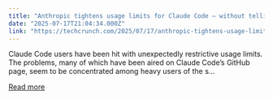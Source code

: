 ```yaml
---
title: "Anthropic tightens usage limits for Claude Code — without telling users"
date: "2025-07-17T21:04:34.000Z"
link: "https://techcrunch.com/2025/07/17/anthropic-tightens-usage-limits-for-claude-code-without-telling-users/"
---
```


Claude Code users have been hit with unexpectedly restrictive usage limits. The problems, many of which have been aired on Claude Code’s GitHub page, seem to be concentrated among heavy users of the s...

[Read more](https://techcrunch.com/2025/07/17/anthropic-tightens-usage-limits-for-claude-code-without-telling-users/)
